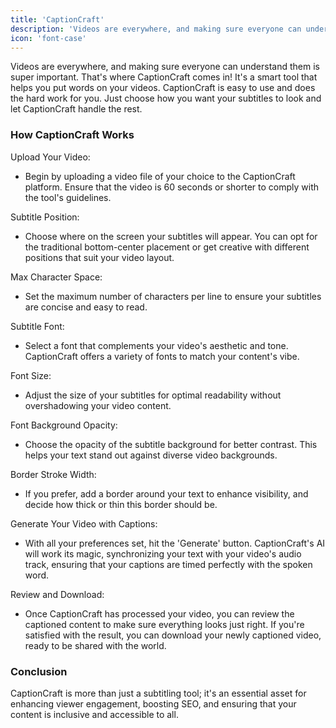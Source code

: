 ```yaml
---
title: 'CaptionCraft'
description: 'Videos are everywhere, and making sure everyone can understand them is super important.'
icon: 'font-case'
---
```


Videos are everywhere, and making sure everyone can understand them is super important. That's where CaptionCraft comes in! It's a smart tool that helps you put words on your videos. CaptionCraft is easy to use and does the hard work for you. Just choose how you want your subtitles to look and let CaptionCraft handle the rest.

### **How CaptionCraft Works**

Upload Your Video:

*   Begin by uploading a video file of your choice to the CaptionCraft platform. Ensure that the video is 60 seconds or shorter to comply with the tool's guidelines.
    

Subtitle Position:

*   Choose where on the screen your subtitles will appear. You can opt for the traditional bottom-center placement or get creative with different positions that suit your video layout.
    

Max Character Space:

*   Set the maximum number of characters per line to ensure your subtitles are concise and easy to read.
    

Subtitle Font:

*   Select a font that complements your video's aesthetic and tone. CaptionCraft offers a variety of fonts to match your content's vibe.
    

Font Size:

*   Adjust the size of your subtitles for optimal readability without overshadowing your video content.
    

Font Background Opacity:

*   Choose the opacity of the subtitle background for better contrast. This helps your text stand out against diverse video backgrounds.
    

Border Stroke Width:

*   If you prefer, add a border around your text to enhance visibility, and decide how thick or thin this border should be.
    

Generate Your Video with Captions:

*   With all your preferences set, hit the 'Generate' button. CaptionCraft's AI will work its magic, synchronizing your text with your video's audio track, ensuring that your captions are timed perfectly with the spoken word.
    

Review and Download:

*   Once CaptionCraft has processed your video, you can review the captioned content to make sure everything looks just right. If you're satisfied with the result, you can download your newly captioned video, ready to be shared with the world.
    

### **Conclusion**

CaptionCraft is more than just a subtitling tool; it's an essential asset for enhancing viewer engagement, boosting SEO, and ensuring that your content is inclusive and accessible to all.